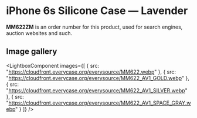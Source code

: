 
# iPhone 6s Silicone Case — Lavender

<Callout type='info' emoji='👉🏻'>**MM622ZM** is an order number for this product, used for search engines, auction websites and such.</Callout>

## Image gallery

<LightboxComponent
    images={[
      {
        src: "https://cloudfront.everycase.org/everysource/MM622.webp"
      },
      {
        src: "https://cloudfront.everycase.org/everysource/MM622_AV1_GOLD.webp"
      },
      {
        src: "https://cloudfront.everycase.org/everysource/MM622_AV1_SILVER.webp"
      },
      {
        src: "https://cloudfront.everycase.org/everysource/MM622_AV1_SPACE_GRAY.webp"
      }
    ]}
  />
